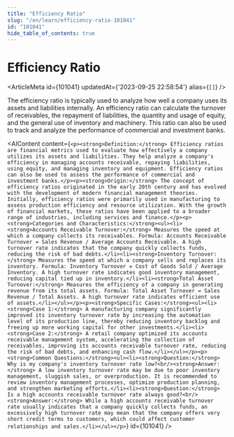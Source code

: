 ```yaml
---
title: "Efficiency Ratio"
slug: "/en/learn/efficiency-ratio-101041"
id: "101041"
hide_table_of_contents: true
---
```



# Efficiency Ratio

<ArticleMeta id={101041} updatedAt={'2023-09-25 22:58:54'} alias={`[]`} />
<div className='border-solid border-b border-t-0 my-4 border-[var(--ifm-color-gray-300)]' />

The efficiency ratio is typically used to analyze how well a company uses its assets and liabilities internally. An efficiency ratio can calculate the turnover of receivables, the repayment of liabilities, the quantity and usage of equity, and the general use of inventory and machinery. This ratio can also be used to track and analyze the performance of commercial and investment banks.

<AIContent content={`<p><strong>Definition:</strong> Efficiency ratios are financial metrics used to evaluate how effectively a company utilizes its assets and liabilities. They help analyze a company's efficiency in managing accounts receivable, repaying liabilities, using equity, and managing inventory and equipment. Efficiency ratios can also be used to assess the performance of commercial and investment banks.</p><p><strong>Origin:</strong> The concept of efficiency ratios originated in the early 20th century and has evolved with the development of modern financial management theories. Initially, efficiency ratios were primarily used in manufacturing to assess production efficiency and resource utilization. With the growth of financial markets, these ratios have been applied to a broader range of industries, including services and finance.</p><p><strong>Categories and Characteristics:</strong><ul><li><strong>Accounts Receivable Turnover:</strong> Measures the speed at which a company collects its receivables. Formula: Accounts Receivable Turnover = Sales Revenue / Average Accounts Receivable. A high turnover rate indicates that the company quickly collects funds, reducing the risk of bad debts.</li><li><strong>Inventory Turnover:</strong> Measures the speed at which a company sells and replaces its inventory. Formula: Inventory Turnover = Cost of Goods Sold / Average Inventory. A high turnover rate indicates good inventory management, reducing capital tied up in inventory.</li><li><strong>Total Asset Turnover:</strong> Measures the efficiency of a company in generating revenue from its total assets. Formula: Total Asset Turnover = Sales Revenue / Total Assets. A high turnover rate indicates efficient use of assets.</li></ul></p><p><strong>Specific Cases:</strong><ul><li><strong>Case 1:</strong> A manufacturing company significantly improved its inventory turnover rate by increasing the automation level of its production line, thereby reducing inventory backlog and freeing up more working capital for other investments.</li><li><strong>Case 2:</strong> A retail company optimized its accounts receivable management system, accelerating the collection of receivables, improving its accounts receivable turnover rate, reducing the risk of bad debts, and enhancing cash flow.</li></ul></p><p><strong>Common Questions:</strong><ul><li><strong>Question:</strong> Why is my company's inventory turnover rate low?<br/><strong>Answer:</strong> A low inventory turnover rate may be due to poor inventory management, sluggish sales, or overproduction. It is recommended to review inventory management processes, optimize production planning, and strengthen marketing efforts.</li><li><strong>Question:</strong> Is a high accounts receivable turnover rate always good?<br/><strong>Answer:</strong> While a high accounts receivable turnover rate usually indicates that a company quickly collects funds, an excessively high turnover rate may mean that the company offers very short credit terms to customers, which could affect customer relationships and sales.</li></ul></p>`} id={101041} />
